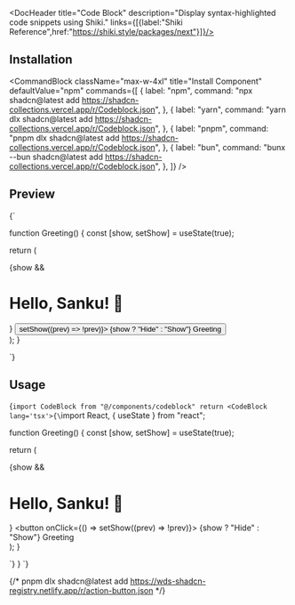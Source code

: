 



<DocHeader title="Code Block" description="Display syntax-highlighted code snippets using Shiki." links={[{label:"Shiki Reference",href:"https://shiki.style/packages/next"}]}/>


## Installation

<CommandBlock
  className="max-w-4xl"
  title="Install Component"
  defaultValue="npm"
  commands={[
    {
      label: "npm",
      command:
        "npx shadcn@latest add https://shadcn-collections.vercel.app/r/Codeblock.json",
    },
    {
      label: "yarn",
      command:
        "yarn dlx shadcn@latest add https://shadcn-collections.vercel.app/r/Codeblock.json",
    },
    {
      label: "pnpm",
      command:
        "pnpm dlx shadcn@latest add https://shadcn-collections.vercel.app/r/Codeblock.json",
    },
    {
      label: "bun",
      command:
        "bunx --bun shadcn@latest add https://shadcn-collections.vercel.app/r/Codeblock.json",
    },
  ]}
/>


## Preview

<CodeBlock lang='tsx'>{`

function Greeting() {
const [show, setShow] = useState(true);

return (
  <div>
    {show && <h1>Hello, Sanku! 👋</h1>}
    <button onClick={() => setShow((prev) => !prev)}>
      {show ? "Hide" : "Show"} Greeting
    </button>
  </div>
);
}

`}</CodeBlock>


## Usage

<CodeBlock lang='tsx'>{`import CodeBlock from "@/components/codeblock"
    return <CodeBlock lang='tsx'>{\`import React, { useState } from "react";

function Greeting() {
  const [show, setShow] = useState(true);

  return (
    <div>
      {show && <h1>Hello, Sanku! 👋</h1>}
      <button onClick={() => setShow((prev) => !prev)}>
        {show ? "Hide" : "Show"} Greeting
      </button>
    </div>
  );
}

\`}</CodeBlock>
}
`}</CodeBlock>

{/* pnpm dlx shadcn@latest add https://wds-shadcn-registry.netlify.app/r/action-button.json */}